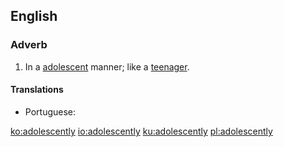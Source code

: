 ==English==

===Adverb===
{{en-adv}}

# In a [[adolescent]] manner; like a [[teenager]].

====Translations====
{{trans-top|like a teenager}}
* Portuguese: {{t|pt|adolescentemente}}
{{trans-mid}}
{{trans-bottom}}

[[ko:adolescently]]
[[io:adolescently]]
[[ku:adolescently]]
[[pl:adolescently]]